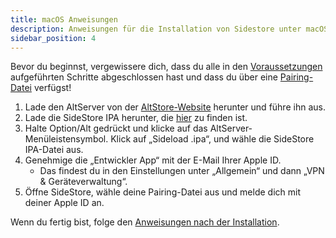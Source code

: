 ```yaml
---
title: macOS Anweisungen
description: Anweisungen für die Installation von Sidestore unter macOS
sidebar_position: 4
---
```


Bevor du beginnst, vergewissere dich, dass du alle in den [Voraussetzungen](prerequisites) aufgeführten Schritte abgeschlossen hast und dass du über eine [Pairing-Datei](pairing-file) verfügst!

1. Lade den AltServer von der [AltStore-Website](https://AltStore.io) herunter und führe ihn aus.
2. Lade die SideStore IPA herunter, die [hier](https://github.com/sidestore/sidestore/releases/latest/download/sidestore.ipa) zu finden ist.
3. Halte Option/Alt gedrückt und klicke auf das AltServer-Menüleistensymbol. Klick auf „Sideload .ipa“, und wähle die SideStore IPA-Datei aus.
4. Genehmige die „Entwickler App“ mit der E-Mail Ihrer Apple ID.
    * Das findest du in den Einstellungen unter „Allgemein“ und dann „VPN & Geräteverwaltung“.
5. Öffne SideStore, wähle deine Pairing-Datei aus und melde dich mit deiner Apple ID an.

Wenn du fertig bist, folge den [Anweisungen nach der Installation](post-install).
